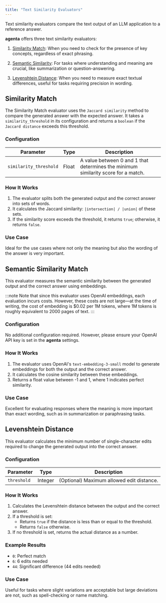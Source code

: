 ```yaml
---
title: "Text Similarity Evaluators"
---
```


Text similarity evaluators compare the text output of an LLM application to a reference answer.

**agenta** offers three text similarity evaluators:

1. [Similarity Match](#similarity-match): When you need to check for the presence of key concepts, regardless of exact phrasing.

2. [Semantic Similarity](#semantic-similarity-match): For tasks where understanding and meaning are crucial, like summarization or question-answering.
3. [Levenshtein Distance](#levenshtein-distance): When you need to measure exact textual differences, useful for tasks requiring precision in wording.

## Similarity Match

The Similarity Match evaluator uses the `Jaccard similarity` method to compare the generated answer with the expected answer. It takes a `similarity_threshold` in its configuration and returns a `boolean` if the `Jaccard distance` exceeds this threshold.

### Configuration

| Parameter              | Type  | Description                                                                       |
| ---------------------- | ----- | --------------------------------------------------------------------------------- |
| `similarity_threshold` | Float | A value between 0 and 1 that determines the minimum similarity score for a match. |

### How It Works

1. The evaluator splits both the generated output and the correct answer into sets of words.
2. It calculates the Jaccard similarity: `|intersection| / |union|` of these sets.
3. If the similarity score exceeds the threshold, it returns `true`; otherwise, it returns `false`.

### Use Case

Ideal for the use cases where not only the meaning but also the wording of the answer is very important.

## Semantic Similarity Match

This evaluator measures the semantic similarity between the generated output and the correct answer using embeddings.

:::note
Note that since this evaluator uses OpenAI embeddings, each evaluation incurs costs. However, these costs are not large—at the time of writing, the cost of embedding is $0.02 per 1M tokens, where 1M tokens is roughly equivalent to 2000 pages of text.
:::

### Configuration

No additional configuration required. However, please ensure your OpenAI API key is set in the **agenta** settings.

### How It Works

1. The evaluator uses OpenAI's `text-embedding-3-small` model to generate embeddings for both the output and the correct answer.
2. It calculates the cosine similarity between these embeddings.
3. Returns a float value between -1 and 1, where 1 indicates perfect similarity.

### Use Case

Excellent for evaluating responses where the meaning is more important than exact wording, such as in summarization or paraphrasing tasks.

## Levenshtein Distance

This evaluator calculates the minimum number of single-character edits required to change the generated output into the correct answer.

### Configuration

| Parameter   | Type    | Description                               |
| ----------- | ------- | ----------------------------------------- |
| `threshold` | Integer | (Optional) Maximum allowed edit distance. |

### How It Works

1. Calculates the Levenshtein distance between the output and the correct answer.
2. If a threshold is set:
   - Returns `true` if the distance is less than or equal to the threshold.
   - Returns `false` otherwise.
3. If no threshold is set, returns the actual distance as a number.

### Example Results

- `0`: Perfect match
- `6`: 6 edits needed
- `44`: Significant difference (44 edits needed)

### Use Case

Useful for tasks where slight variations are acceptable but large deviations are not, such as spell-checking or name matching.
